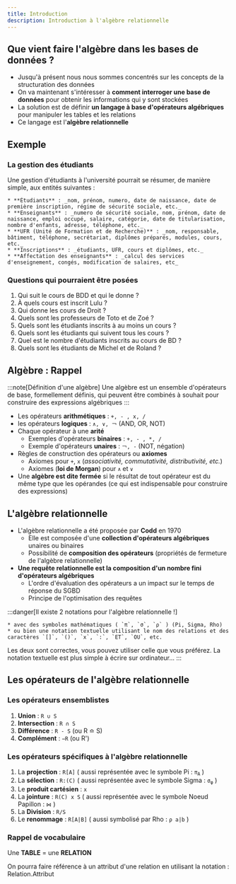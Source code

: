 ```yaml
---
title: Introduction
description: Introduction à l'algèbre relationnelle
---
```



<Slide>

## Que vient faire l'algèbre dans les bases de données ?

* Jusqu'à présent nous nous sommes concentrés sur les concepts de la structuration des données
* On va maintenant s'intéresser à **comment interroger une base de données** pour obtenir les informations qui y sont stockées
* La solution est de définir **un langage à base d'opérateurs algébriques** pour manipuler les tables et les relations
* Ce langage est l'**algèbre relationnelle**

</Slide>

## Exemple

<Slide title="Exemple">

### La gestion des étudiants

Une gestion d'étudiants à l'université pourrait se résumer, de manière simple, aux entités suivantes :

    * **Étudiants** : _nom, prénom, numero, date de naissance, date de première inscription, régime de sécurité sociale, etc._
    * **Enseignants** : _numero de sécurité sociale, nom, prénom, date de naissance, emploi occupé, salaire, catégorie, date de titularisation, nombre d'enfants, adresse, téléphone, etc._
    * **UFR (Unité de Formation et de Recherche)** : _nom, responsable, bâtiment, téléphone, secrétariat, diplômes préparés, modules, cours, etc._
    * **Inscriptions** : _étudiants, UFR, cours et diplômes, etc._
    * **Affectation des enseignants** : _calcul des services d'enseignement, congés, modification de salaires, etc_

</Slide>
<Slide title="Exemple">

### Questions qui pourraient être posées

1. Qui suit le cours de BDD et qui le donne ?
2. À quels cours est inscrit Lulu ?
3. Qui donne les cours de Droit ?
4. Quels sont les professeurs de Toto et de Zoé ?
5. Quels sont les étudiants inscrits à au moins un cours ?
6. Quels sont les étudiants qui suivent tous les cours ?
7. Quel est le nombre d'étudiants inscrits au cours de BD ?
8. Quels sont les étudiants de Michel et de Roland ?

</Slide>
<Slide>

## Algèbre : Rappel

:::note[Définition d'une algèbre]
Une algèbre est un ensemble d'opérateurs de base, formellement définis, qui peuvent être combinés à souhait pour construire des expressions algébriques
:::

</Slide>
<Slide title="Algèbre: Rappel">

* Les opérateurs **arithmétiques** : `+, - , x, /`
* les opérateurs **logiques** : `∧, ∨, ￢` (AND, OR, NOT)
* Chaque opérateur à une **arité**
    * Exemples d'opérateurs **binaires** : `+, - , *, /`
    * Exemple d'opérateurs **unaires** :  `￢, -` (NOT, négation)
* Règles de construction des opérateurs ou **axiomes**
    * Axiomes pour `+`, `x` (_associativité, commutativité, distributivité, etc._)
    * Axiomes (**loi de Morgan**) pour `∧` et `∨`
* Une **algèbre est dite fermée** si le résultat de tout opérateur est du même type que les opérandes (ce qui est indispensable pour construire des expressions)

</Slide>
<Slide>

## L'algèbre relationnelle

* L'algèbre relationnelle a été proposée par **Codd** en 1970
    * Elle est composée d'une **collection d'opérateurs algébriques** unaires ou binaires
    * Possibilité de **composition des opérateurs** (propriétés de fermeture de l'algèbre relationnelle)
* **Une requête relationnelle est la composition d'un nombre fini d'opérateurs algébriques**
    * L'ordre d'évaluation des opérateurs a un impact sur le temps de réponse du SGBD
    * Principe de l'optimisation des requêtes

:::danger[Il existe 2 notations pour l'algèbre relationnelle !]

    * avec des symboles mathématiques ( `π`, `σ`, `⍴` ) (Pi, Sigma, Rho) 
    * ou bien une notation textuelle utilisant le nom des relations et des caractères `[]`, `()`, `x`, `:`, `ET`, `OU`, etc.

Les deux sont correctes, vous pouvez utiliser celle que vous préférez. La notation textuelle est plus simple à écrire sur ordinateur...
:::

</Slide>
<Slide>

## Les opérateurs de l'algèbre relationnelle

### Les opérateurs ensemblistes

1. **Union** : `R ∪ S`
2. **Intersection** : `R ∩ S`
3. **Différence** : `R - S` (ou R ≏ S)
4. **Complément** : `−R` (ou R')

</Slide>
<Slide>

### Les opérateurs spécifiques à l'algèbre relationnelle


1. La **projection** : `R[A]` ( aussi représentée avec le symbole Pi : <code>π<sub>A</sub></code> )
2. La **sélection** : `R:(C)` ( aussi représentée avec le symbole Sigma : <code>σ<sub>φ</sub></code> )
3. Le **produit cartésien** : `x`
4. La **jointure** : `R(C) x S` ( aussi représentée avec le symbole Noeud Papillon : `⋈` )
5. La **Division** : `R/S`
6. Le **renommage** : `R[A|B]` ( aussi symbolisé par Rho : `ρ a|b` )

</Slide>
<Slide>

### Rappel de vocabulaire

Une **TABLE** = une **RELATION**

On pourra faire référence à un attribut d'une relation en utilisant la notation : Relation.Attribut

</Slide>
